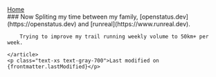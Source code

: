 ---
---



<Layout>
    <div>
        <a href="/" class="font-medium text-xl underline decoration-2 underline-offset-4 text-gray-950 hover:text-gray-600"> Home</a>
    </div>
    <article class="prose">
        ### Now
        Spliting my time between my family, [openstatus.dev](https://openstatus.dev) and [runreal](https://www.runreal.dev).

        Trying to improve my trail running weekly volume to 50km+ per week.

    </article>
    <p class="text-xs text-gray-700">Last modified on {frontmatter.lastModified}</p>
</Layout>
